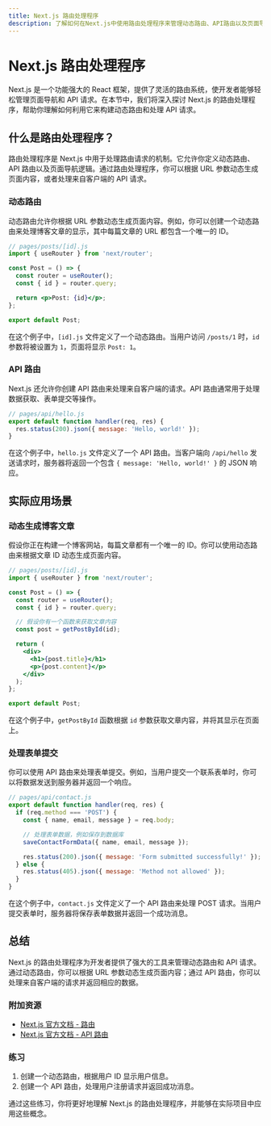 ```yaml
---
title: Next.js 路由处理程序
description: 了解如何在Next.js中使用路由处理程序来管理动态路由、API路由以及页面导航。
---
```


# Next.js 路由处理程序

Next.js 是一个功能强大的 React 框架，提供了灵活的路由系统，使开发者能够轻松管理页面导航和 API 请求。在本节中，我们将深入探讨 Next.js 的路由处理程序，帮助你理解如何利用它来构建动态路由和处理 API 请求。

## 什么是路由处理程序？

路由处理程序是 Next.js 中用于处理路由请求的机制。它允许你定义动态路由、API 路由以及页面导航逻辑。通过路由处理程序，你可以根据 URL 参数动态生成页面内容，或者处理来自客户端的 API 请求。

### 动态路由

动态路由允许你根据 URL 参数动态生成页面内容。例如，你可以创建一个动态路由来处理博客文章的显示，其中每篇文章的 URL 都包含一个唯一的 ID。

```jsx
// pages/posts/[id].js
import { useRouter } from 'next/router';

const Post = () => {
  const router = useRouter();
  const { id } = router.query;

  return <p>Post: {id}</p>;
};

export default Post;
```

在这个例子中，`[id].js` 文件定义了一个动态路由。当用户访问 `/posts/1` 时，`id` 参数将被设置为 `1`，页面将显示 `Post: 1`。

### API 路由

Next.js 还允许你创建 API 路由来处理来自客户端的请求。API 路由通常用于处理数据获取、表单提交等操作。

```jsx
// pages/api/hello.js
export default function handler(req, res) {
  res.status(200).json({ message: 'Hello, world!' });
}
```

在这个例子中，`hello.js` 文件定义了一个 API 路由。当客户端向 `/api/hello` 发送请求时，服务器将返回一个包含 `{ message: 'Hello, world!' }` 的 JSON 响应。

## 实际应用场景

### 动态生成博客文章

假设你正在构建一个博客网站，每篇文章都有一个唯一的 ID。你可以使用动态路由来根据文章 ID 动态生成页面内容。

```jsx
// pages/posts/[id].js
import { useRouter } from 'next/router';

const Post = () => {
  const router = useRouter();
  const { id } = router.query;

  // 假设你有一个函数来获取文章内容
  const post = getPostById(id);

  return (
    <div>
      <h1>{post.title}</h1>
      <p>{post.content}</p>
    </div>
  );
};

export default Post;
```

在这个例子中，`getPostById` 函数根据 `id` 参数获取文章内容，并将其显示在页面上。

### 处理表单提交

你可以使用 API 路由来处理表单提交。例如，当用户提交一个联系表单时，你可以将数据发送到服务器并返回一个响应。

```jsx
// pages/api/contact.js
export default function handler(req, res) {
  if (req.method === 'POST') {
    const { name, email, message } = req.body;

    // 处理表单数据，例如保存到数据库
    saveContactFormData({ name, email, message });

    res.status(200).json({ message: 'Form submitted successfully!' });
  } else {
    res.status(405).json({ message: 'Method not allowed' });
  }
}
```

在这个例子中，`contact.js` 文件定义了一个 API 路由来处理 POST 请求。当用户提交表单时，服务器将保存表单数据并返回一个成功消息。

## 总结

Next.js 的路由处理程序为开发者提供了强大的工具来管理动态路由和 API 请求。通过动态路由，你可以根据 URL 参数动态生成页面内容；通过 API 路由，你可以处理来自客户端的请求并返回相应的数据。

### 附加资源

- [Next.js 官方文档 - 路由](https://nextjs.org/docs/routing/introduction)
- [Next.js 官方文档 - API 路由](https://nextjs.org/docs/api-routes/introduction)

### 练习

1. 创建一个动态路由，根据用户 ID 显示用户信息。
2. 创建一个 API 路由，处理用户注册请求并返回成功消息。

通过这些练习，你将更好地理解 Next.js 的路由处理程序，并能够在实际项目中应用这些概念。